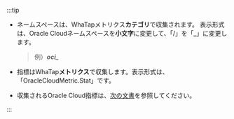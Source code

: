 :::tip

- ネームスペースは、WhaTapメトリクス**カテゴリ**で収集されます。 表示形式は、Oracle Cloudネームスペースを**小文字**に変更して、「/」を「**\_**」に変更します。

  > 例）**_oci\__**

- 指標はWhaTap**メトリクス**で収集します。表示形式は、「OracleCloudMetric.Stat」です。

- 収集されるOracle Cloud指標は、[次の文書](https://docs.oracle.com/en-us/iaas/Content/Monitoring/Concepts/monitoringoverview.htm#SupportedServices)を参照してください。

::: 
